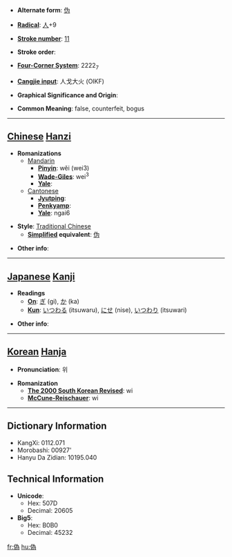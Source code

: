 * '''Alternate form''': [[伪]]

* '''[[Wiktionary:Chinese radical index| Radical]]''': [[Wiktionary:Chinese radical index 人|人]]+9

* '''[[Wiktionary:Chinese total strokes index|Stroke number]]''': [[Wiktionary:Chinese total strokes index 11|11]]

* '''Stroke order''': 

* '''[[Wiktionary:Chinese four corner index|Four-Corner System]]''': 2222<sub>7</sub>

* '''[[Wiktionary:Chinese Cangjie index|Cangjie input]]''': 人戈大火 (OIKF)

* '''Graphical Significance and Origin''': 

* '''Common Meaning''': false, counterfeit, bogus

----

== [[Chinese]] [[Hanzi]] ==

* '''Romanizations'''
** [[Mandarin]]
*** '''[[Pinyin]]''': wěi (wei3)
*** '''[[Wade-Giles]]''': wei<sup>3</sup>
*** '''[[Yale]]''': 
**[[Cantonese]]
***'''[[Jyutping]]''':
***'''[[Penkyamp]]''': 
***'''[[Yale]]''': ngai6

* '''Style''': [[Traditional Chinese]] 
** '''[[Simplified Chinese|Simplified]] equivalent''': [[伪]]

* '''Other info''': 

----

== [[Japanese]] [[Kanji]] ==

* '''Readings'''
** '''[[On]]''': [[ぎ]] (gi), [[か]] (ka)
** '''[[Kun]]''': [[いつわる]] (itsuwaru), [[にせ]] (nise), [[いつわり]] (itsuwari)

* '''Other info''':  

----

== [[Korean]] [[Hanja]] ==

* '''Pronunciation''': 위

* '''Romanization'''
** '''[[The 2000 South Korean Revised Romanization|The 2000 South Korean Revised]]''': wi
** '''[[McCune-Reischauer]]''': wi

----

== Dictionary Information ==

* KangXi: 0112.071
* Morobashi: 00927'
* Hanyu Da Zidian: 10195.040

== Technical Information ==

* '''Unicode''':
** Hex: 507D
** Decimal: 20605
* '''Big5''':
** Hex: B0B0
** Decimal: 45232

[[fr:偽]]
[[hu:偽]]